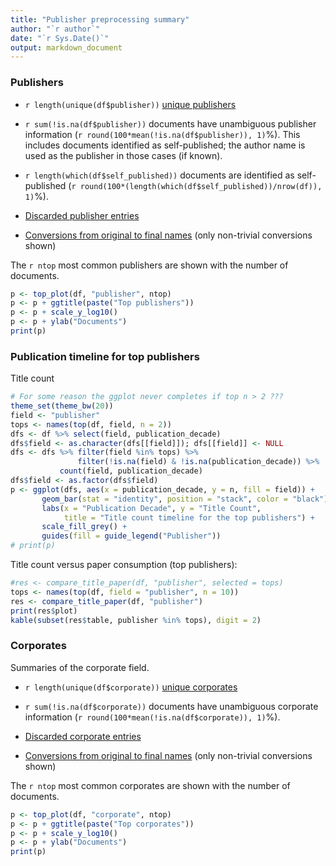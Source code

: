 ```yaml
---
title: "Publisher preprocessing summary"
author: "`r author`"
date: "`r Sys.Date()`"
output: markdown_document
---
```



### Publishers

 * `r length(unique(df$publisher))` [unique publishers](output.tables/publisher_accepted.csv)

 * `r sum(!is.na(df$publisher))` documents have unambiguous publisher information (`r round(100*mean(!is.na(df$publisher)), 1)`%). This includes documents identified as self-published; the author name is used as the publisher in those cases (if known).

 * `r length(which(df$self_published))` documents are identified as self-published (`r round(100*(length(which(df$self_published))/nrow(df)), 1)`%). 

 * [Discarded publisher entries](output.tables/publisher_discarded.csv)

 * [Conversions from original to final names](output.tables/publisher_conversion_nontrivial.csv) (only non-trivial conversions shown)


The `r ntop` most common publishers are shown with the number of documents. 

```r
p <- top_plot(df, "publisher", ntop)
p <- p + ggtitle(paste("Top publishers"))
p <- p + scale_y_log10()
p <- p + ylab("Documents")
print(p)
```

### Publication timeline for top publishers

Title count

```r
# For some reason the ggplot never completes if top n > 2 ???
theme_set(theme_bw(20))
field <- "publisher"
tops <- names(top(df, field, n = 2))
dfs <- df %>% select(field, publication_decade) 
dfs$field <- as.character(dfs[[field]]); dfs[[field]] <- NULL
dfs <- dfs %>% filter(field %in% tops) %>%
               filter(!is.na(field) & !is.na(publication_decade)) %>%
	       count(field, publication_decade)
dfs$field <- as.factor(dfs$field)
p <- ggplot(dfs, aes(x = publication_decade, y = n, fill = field)) +
       geom_bar(stat = "identity", position = "stack", color = "black") +       
       labs(x = "Publication Decade", y = "Title Count",
            title = "Title count timeline for the top publishers") +
       scale_fill_grey() +
       guides(fill = guide_legend("Publisher")) 
# print(p)
```



Title count versus paper consumption (top publishers):

```r
#res <- compare_title_paper(df, "publisher", selected = tops)
tops <- names(top(df, field = "publisher", n = 10))
res <- compare_title_paper(df, "publisher")
print(res$plot)  
kable(subset(res$table, publisher %in% tops), digit = 2)
```


### Corporates

Summaries of the corporate field.

 * `r length(unique(df$corporate))` [unique corporates](output.tables/corporate_accepted.csv)

 * `r sum(!is.na(df$corporate))` documents have unambiguous corporate information (`r round(100*mean(!is.na(df$corporate)), 1)`%). 

 * [Discarded corporate entries](output.tables/corporate_discarded.csv)

 * [Conversions from original to final names](output.tables/corporate_conversion_nontrivial.csv) (only non-trivial conversions shown)


The `r ntop` most common corporates are shown with the number of documents. 

```r
p <- top_plot(df, "corporate", ntop)
p <- p + ggtitle(paste("Top corporates"))
p <- p + scale_y_log10()
p <- p + ylab("Documents")
print(p)
```



